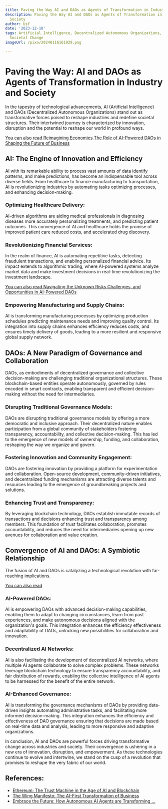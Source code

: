 ```yaml
---
title: Paving the Way AI and DAOs as Agents of Transformation in Industry and Society
description: Paving the Way AI and DAOs as Agents of Transformation in Industry and
  Society
author: Usf
date: '2023-12-18'
tags: Artificial Intelligence, Decentralized Autonomous Organizations, Industry Transformation,
  Societal Change
imageUrl: /pixa/20240116161929.png

---
```

# Paving the Way: AI and DAOs as Agents  of Transformation in Industry and  Society

In  the tapestry of technological  advancements, AI (Artificial Intelligence) and DAOs (Decentralized Autonomous  Organizations) stand  out  as transformative forces poised  to reshape industries and redefine  societal structures. Their intertwined journey is characterized  by innovation, disruption  and the potential to reshape our world in profound ways.

[You can also read Reimagining Economies The Role of AI-Powered  DAOs in Shaping the Future of Business](Reimagining%20Economies%20The%20Role%20of%20AI-Powered%20DAOs%20in%20Shaping%20the%20Future%20of%20Business)


## AI: The Engine of Innovation and Efficiency

AI with its remarkable ability to  process vast amounts of data identify patterns, and make predictions, has become  an indispensable tool  across diverse fields. From healthcare to finance manufacturing to transportation, AI is  revolutionizing industries by automating tasks optimizing processes, and enhancing decision-making.

### Optimizing  Healthcare Delivery:

AI-driven algorithms are aiding medical professionals in diagnosing diseases more accurately  personalizing treatments, and predicting  patient  outcomes. This  convergence of AI and healthcare  holds the promise of improved patient care reduced costs, and accelerated drug discovery.

### Revolutionizing Financial Services:

In the realm of finance, AI is automating repetitive tasks, detecting fraudulent transactions, and enabling personalized financial advice. Its impact extends to  algorithmic trading,  where AI-powered systems analyze market data and make investment decisions in  real-time revolutionizing  the investment landscape.

[You can also read Navigating the Unknown Risks Challenges, and Opportunities in AI-Powered DAOs](Navigating%20the%20Unknown%20Risks%2C%20Challenges%2C%20and%20Opportunities%20in%20AI-Powered%20DAOs)


### Empowering Manufacturing and Supply Chains:

AI is transforming manufacturing processes by optimizing production schedules predicting maintenance needs and improving quality control. Its integration into supply chains enhances efficiency reduces costs, and ensures timely  delivery  of goods, leading to a more resilient and responsive global supply network.

## DAOs: A New Paradigm of Governance and  Collaboration

DAOs, as embodiments of decentralized governance and collective decision-making are challenging traditional organizational structures.  These blockchain-based entities operate autonomously, governed by  rules encoded in smart contracts, enabling transparent and efficient decision-making without the need for intermediaries.

### Disrupting Traditional Governance Models:

DAOs are disrupting traditional governance models by offering a more democratic and inclusive approach. Their decentralized nature enables participation from a global  community of  stakeholders fostering transparency, accountability, and collective  decision-making. This has  led to the emergence of new models  of ownership, funding, and collaboration, reshaping the way we organize and govern.

### Fostering Innovation  and Community Engagement:

DAOs  are fostering  innovation by providing a platform for  experimentation and collaboration. Open-source development, community-driven initiatives, and decentralized funding mechanisms are attracting diverse talents and resources leading to  the emergence of groundbreaking  projects and solutions.

### Enhancing Trust and Transparency:

By leveraging blockchain technology, DAOs establish immutable records of transactions and decisions enhancing trust and transparency  among  members. This foundation of trust  facilitates collaboration, promotes accountability, and reduces the need for intermediaries opening up new avenues for  collaboration  and value creation.

## Convergence of AI and DAOs: A Symbiotic Relationship

The fusion of AI and DAOs is catalyzing a technological  revolution with far-reaching implications.

[You can also read ]()


### AI-Powered DAOs:

AI is empowering DAOs  with advanced decision-making capabilities, enabling them to adapt to changing  circumstances, learn from past experiences, and make autonomous decisions aligned with the organization's goals. This integration  enhances the efficiency effectiveness and adaptability of DAOs,  unlocking new possibilities for collaboration and innovation.

### Decentralized AI Networks:

AI is also facilitating the  development of decentralized AI networks, where multiple AI agents  collaborate to  solve complex problems. These networks  leverage blockchain technology to ensure transparency accountability, and fair distribution  of rewards, enabling the collective intelligence of AI agents to be harnessed for the benefit of the entire  network.

### AI-Enhanced Governance:

AI is transforming the  governance mechanisms of  DAOs by providing data-driven insights automating administrative tasks, and facilitating  more informed decision-making. This integration enhances the efficiency and effectiveness of DAO governance ensuring that decisions are made based on real-time data and analysis, leading to more responsive and adaptive organizations.

In conclusion, AI and DAOs are  powerful forces driving transformative change across industries and society. Their convergence is ushering in a new era of  innovation, disruption, and empowerment. As these technologies continue to evolve and intertwine, we stand  on the cusp of a revolution that promises to  reshape  the very fabric of our world.

## References:
- [Ethereum: The Trust Machine in the Age of AI and Blockchain](https://www.linkedin.com/pulse/ethereum-trust-machine-age-ai-blockchain-joanna-caraballo-serrano-twtee)
- [The Wing Manifesto: The AI-First Transformation of Business](https://www.wing.vc/content/wing-manifesto-four-ai-first-transformation-of-business)
- [Embrace the Future: How Autonomous AI Agents are Transforming ...](https://www.digitalfirstmagazine.com/embrace-the-future-how-autonomous-ai-agents-are-transforming-industries-and-job-roles/)
